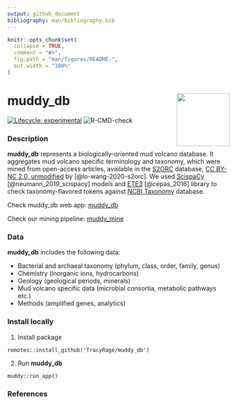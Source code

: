 ```yaml
---
output: github_document
bibliography: man/bibliography.bib 
---
```


<!-- README.md is generated from README.Rmd. Please edit that file -->

```r
knitr::opts_chunk$set(
  collapse = TRUE,
  comment = "#>",
  fig.path = "man/figures/README-",
  out.width = "100%"
)
```

# muddy_db <img src="man/figures/README-hex.png" align="right" alt="" width="120" />
<!-- badges: start -->
[![Lifecycle: experimental](https://img.shields.io/badge/lifecycle-experimental-orange.svg)](https://www.tidyverse.org/lifecycle/#experimental)
![R-CMD-check](https://github.com/TracyRage/muddy_db/workflows/R-CMD-check/badge.svg)
<!-- badges: end -->

### Description

**muddy_db** represents a biologically-oriented mud volcano database. 
It aggregates mud volcano specific terminology and taxonomy, which were mined 
from open-access articles, available in the [S2ORC](https://github.com/allenai/s2orc/)
database, [CC BY-NC 2.0, unmodified](https://creativecommons.org/licenses/by-nc/2.0/) by [@lo-wang-2020-s2orc]. We used [ScispaCy](https://github.com/allenai/scispacy)
[@neumann_2019_scispacy] models and [ETE3](https://github.com/etetoolkit/ete) [@cepas_2016]
library to check taxonomy-flavored tokens against [NCBI Taxonomy](ftp://ftp.ncbi.nlm.nih.gov/pub/taxonomy/) database.  

Check muddy_db web app: [muddy_db](https://muddy-db.shinyapps.io/muddy/)

Check our mining pipeline: [muddy_mine](https://github.com/TracyRage/muddy_mine)

### Data

**muddy_db** includes the following data:

* Bacterial and archaeal taxonomy (phylum, class, order, family, genus)
* Chemistry (inorganic ions, hydrocarbons)
* Geology (geological periods, minerals)
* Mud volcano specific data (microbial consortia, metabolic pathways etc.)
* Methods (amplified genes, analytics)

### Install locally

1. Install package

`remotes::install_github('TracyRage/muddy_db')`

2. Run **muddy_db**

`muddy::run_app()`

### References